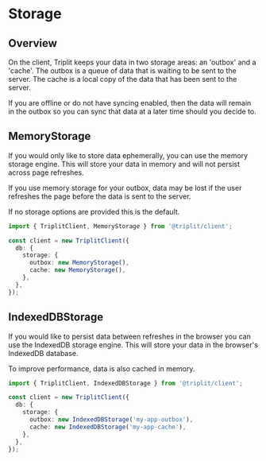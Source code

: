 # Storage

## Overview

On the client, Triplit keeps your data in two storage areas: an 'outbox' and a 'cache'. The outbox is a queue of data that is waiting to be sent to the server. The cache is a local copy of the data that has been sent to the server.

If you are offline or do not have syncing enabled, then the data will remain in the outbox so you can sync that data at a later time should you decide to.

## MemoryStorage

If you would only like to store data ephemerally, you can use the memory storage engine. This will store your data in memory and will not persist across page refreshes.

If you use memory storage for your outbox, data may be lost if the user refreshes the page before the data is sent to the server.

If no storage options are provided this is the default.

```typescript
import { TriplitClient, MemoryStorage } from '@triplit/client';

const client = new TriplitClient({
  db: {
    storage: {
      outbox: new MemoryStorage(),
      cache: new MemoryStorage(),
    },
  },
});
```

## IndexedDBStorage

If you would like to persist data between refreshes in the browser you can use the IndexedDB storage engine. This will store your data in the browser's IndexedDB database.

To improve performance, data is also cached in memory.

```typescript
import { TriplitClient, IndexedDBStorage } from '@triplit/client';

const client = new TriplitClient({
  db: {
    storage: {
      outbox: new IndexedDBStorage('my-app-outbox'),
      cache: new IndexedDBStorage('my-app-cache'),
    },
  },
});
```
